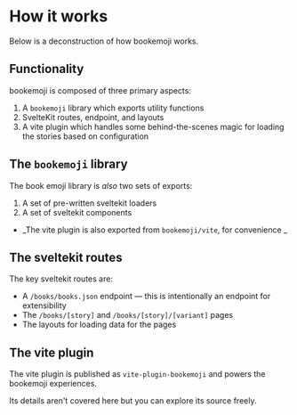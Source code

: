 # How it works

Below is a deconstruction of how bookemoji works.

## Functionality

bookemoji is composed of three primary aspects:

1. A `bookemoji` library which exports utility functions
2. SvelteKit routes, endpoint, and layouts
3. A vite plugin which handles some behind-the-scenes magic for loading the stories based on configuration

## The `bookemoji` library

The book emoji library is _also_ two sets of exports:

1. A set of pre-written sveltekit loaders
2. A set of sveltekit components

- _The vite plugin is also exported from `bookemoji/vite`, for convenience _

## The sveltekit routes

The key sveltekit routes are:

- A `/books/books.json` endpoint — this is intentionally an endpoint for extensibility
- The `/books/[story]` and `/books/[story]/[variant]` pages
- The layouts for loading data for the pages

## The vite plugin

The vite plugin is published as `vite-plugin-bookemoji` and powers the bookemoji experiences.

Its details aren't covered here but you can explore its source freely.
